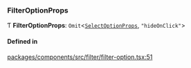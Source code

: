### FilterOptionProps

Ƭ **FilterOptionProps**: `Omit`\<[`SelectOptionProps`](interfaces/SelectOptionProps.md), `"hideOnClick"`\>

#### Defined in

[packages/components/src/filter/filter-option.tsx:51](https://github.com/vtex/shoreline/blob/8e177fa6d/packages/components/src/filter/filter-option.tsx#L51)
